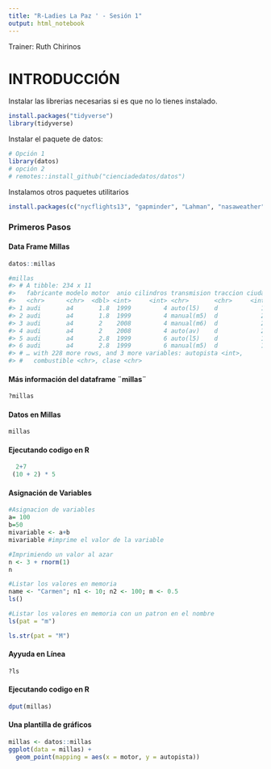```yaml
---
title: "R-Ladies La Paz ' - Sesión 1"
output: html_notebook
---
```

Trainer: Ruth Chirinos


<h1>INTRODUCCIÓN</h1>
Instalar las librerias necesarias si es que no lo tienes instalado.
```r
install.packages("tidyverse")
library(tidyverse)
```


Instalar el paquete de datos:
```r
# Opción 1
library(datos)
# opción 2
# remotes::install_github("cienciadedatos/datos")
```
Instalamos otros paquetes utilitarios

```r
install.packages(c("nycflights13", "gapminder", "Lahman", "nasaweather", "babynames", "fueleconomy"))
```


<h3>Primeros Pasos </h3>
<h4>Data Frame Millas </h4>
```r
datos::millas
```
```r
#millas
#> # A tibble: 234 x 11
#>   fabricante modelo motor  anio cilindros transmision traccion ciudad
#>   <chr>      <chr>  <dbl> <int>     <int> <chr>       <chr>     <int>
#> 1 audi       a4       1.8  1999         4 auto(l5)    d            18
#> 2 audi       a4       1.8  1999         4 manual(m5)  d            21
#> 3 audi       a4       2    2008         4 manual(m6)  d            20
#> 4 audi       a4       2    2008         4 auto(av)    d            21
#> 5 audi       a4       2.8  1999         6 auto(l5)    d            16
#> 6 audi       a4       2.8  1999         6 manual(m5)  d            18
#> # … with 228 more rows, and 3 more variables: autopista <int>,
#> #   combustible <chr>, clase <chr>
```
<h4>Más información del dataframe ¨millas¨</h4>

```r
?millas
```
<h4>Datos en Millas</h4>
```r
millas
```
<h4>Ejecutando codigo en R</h4>
```r
  2+7
 (10 + 2) * 5
```

<h4>Asignación de Variables</h4>
```r
#Asignacion de variables
a= 100
b=50
mivariable <- a+b
mivariable #imprime el valor de la variable

#Imprimiendo un valor al azar
n <- 3 + rnorm(1)
n

#Listar los valores en memoria
name <- "Carmen"; n1 <- 10; n2 <- 100; m <- 0.5
ls()

#Listar los valores en memoria con un patron en el nombre
ls(pat = "m")

ls.str(pat = "M")

```

<h4>Ayyuda en Línea</h4>
```r
?ls
```


<h4>Ejecutando codigo en R</h4>
```r
dput(millas)
```

<h4>Una plantilla de gráficos</h4>
```r
millas <- datos::millas
ggplot(data = millas) +
  geom_point(mapping = aes(x = motor, y = autopista))
```
